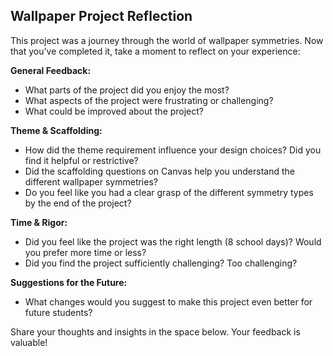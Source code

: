 ## Wallpaper Project Reflection

This project was a journey through the world of wallpaper symmetries. Now that you've completed it, take a moment to reflect on your experience:

**General Feedback:**

* What parts of the project did you enjoy the most?
* What aspects of the project were frustrating or challenging? 
* What could be improved about the project?

**Theme & Scaffolding:**

* How did the theme requirement influence your design choices? Did you find it helpful or restrictive? 
* Did the scaffolding questions on Canvas help you understand the different wallpaper symmetries?
* Do you feel like you had a clear grasp of the different symmetry types by the end of the project?

**Time & Rigor:**

* Did you feel like the project was the right length (8 school days)? Would you prefer more time or less?
* Did you find the project sufficiently challenging? Too challenging? 

**Suggestions for the Future:**

* What changes would you suggest to make this project even better for future students?

Share your thoughts and insights in the space below. Your feedback is valuable! 
